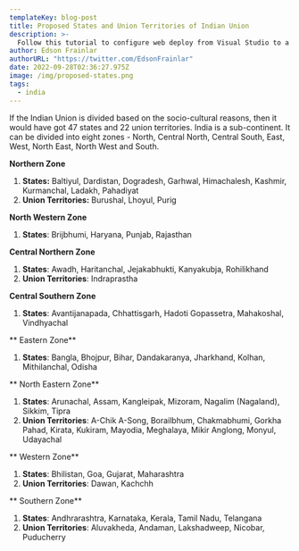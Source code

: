 ```yaml
---
templateKey: blog-post
title: Proposed States and Union Territories of Indian Union
description: >-
  Follow this tutorial to configure web deploy from Visual Studio to a sub-folder in your azure web app (App Service).
author: Edson Frainlar
authorURL: "https://twitter.com/EdsonFrainlar"
date: 2022-09-28T02:36:27.975Z
image: /img/proposed-states.png
tags:
  - india
---
```


If the Indian Union is divided based on the socio-cultural reasons, then it would have got 47 states and 22 union territories.
India is a sub-continent. It can be divided into eight zones - North, Central North, Central South, East, West, North East, North West and South.

**Northern Zone**

1. **States:** Baltiyul, Dardistan, Dogradesh, Garhwal, Himachalesh, Kashmir, Kurmanchal, Ladakh, Pahadiyat
2. **Union Territories:** Burushal, Lhoyul, Purig

**North Western Zone**
1. **States**: Brijbhumi, Haryana, Punjab, Rajasthan

**Central Northern Zone**
1. **States**: Awadh, Haritanchal, Jejakabhukti, Kanyakubja, Rohilikhand
2. **Union Territories**: Indraprastha

**Central Southern Zone**
1. **States**: Avantijanapada, Chhattisgarh, Hadoti Gopassetra, Mahakoshal, Vindhyachal

** Eastern Zone**
1. **States**: Bangla, Bhojpur, Bihar, Dandakaranya, Jharkhand, Kolhan, Mithilanchal, Odisha

** North Eastern Zone**
1. **States**: Arunachal, Assam, Kangleipak, Mizoram, Nagalim (Nagaland), Sikkim, Tipra
2. **Union Territories**: A-Chik A-Song, Borailbhum, Chakmabhumi, Gorkha Pahad, Kirata, Kukiram, Mayodia, Meghalaya, Mikir Anglong, Monyul, Udayachal

** Western Zone**
1. **States**: Bhilistan, Goa, Gujarat, Maharashtra
2. **Union Territories**: Dawan, Kachchh

** Southern Zone**
1. **States**: Andhrarashtra, Karnataka, Kerala, Tamil Nadu, Telangana
2. **Union Territories**: Aluvakheda, Andaman, Lakshadweep, Nicobar, Puducherry

